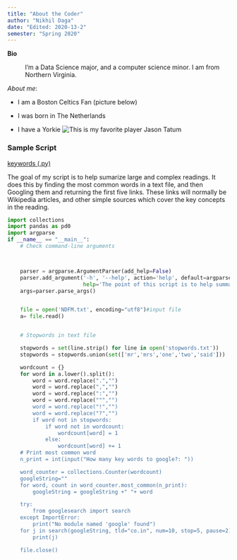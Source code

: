 ```yaml
---
title: "About the Coder"
author: "Nikhil Daga"
date: "Edited: 2020-13-2"
semester: "Spring 2020"
---
```


**Bio**

: I'm a Data Science major, and a computer science minor. I am from Northern Virginia.

*About me*:

- I am a Boston Celtics Fan (picture below)

- I was born in The Netherlands

- I have a Yorkie
![This is my favorite player Jason Tatum](https://ak-static.cms.nba.com/wp-content/uploads/headshots/nba/latest/260x190/1628369.png)

### Sample Script
[keywords (.py)](scripts/keywords.py)

The goal of my script is to help sumarize large and complex readings. It does this by finding the most common words in a text file, and then Googling them and returning the first five links. These links will normally be Wikipedia articles, and other simple sources which cover the key concepts in the reading.

``` python
import collections
import pandas as pd0
import argparse
if __name__ == "__main__":
    # Check command-line arguments



    parser = argparse.ArgumentParser(add_help=False)
    parser.add_argument('-h', '--help', action='help', default=argparse.SUPPRESS,
                        help='The point of this script is to help summarize long readings.It finds the most used words in a text and returns shorter and simpler articles which go over these concepts.')
    args=parser.parse_args()


    file = open('NDFM.txt', encoding="utf8")#input file
    a= file.read()


    # Stopwords in text file

    stopwords = set(line.strip() for line in open('stopwords.txt'))
    stopwords = stopwords.union(set(['mr','mrs','one','two','said']))

    wordcount = {}
    for word in a.lower().split():
        word = word.replace(".","")
        word = word.replace(",","")
        word = word.replace(":","")
        word = word.replace(""","")
        word = word.replace("!","")
        word = word.replace("?","")
        if word not in stopwords:
            if word not in wordcount:
                wordcount[word] = 1
            else:
                wordcount[word] += 1
    # Print most common word
    n_print = int(input("How many key words to google?: "))

    word_counter = collections.Counter(wordcount)
    googleString=""
    for word, count in word_counter.most_common(n_print):
        googleString = googleString +" "+ word

    try:
        from googlesearch import search
    except ImportError:
        print("No module named 'google' found")
    for j in search(googleString, tld="co.in", num=10, stop=5, pause=2):
        print(j)

    file.close()

```
